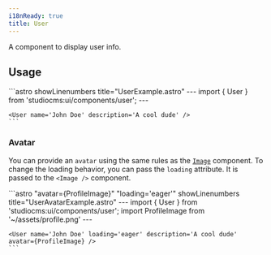 ```yaml
---
i18nReady: true
title: User
---
```



A component to display user info.

## Usage

<Tabs>
  <TabItem label="Preview">
    <PreviewCard>
      <User name="John Doe" description="A cool dude" />
    </PreviewCard>
  </TabItem>
  <TabItem label="Code">
    ```astro showLinenumbers title="UserExample.astro"
    ---
    import { User } from 'studiocms:ui/components/user';
    ---

    <User name='John Doe' description='A cool dude' />
    ```
  </TabItem>
</Tabs>

### Avatar

You can provide an `avatar` using the same rules as the [`Image`](https://docs.astro.build/en/guides/images/#src-required) component.
To change the loading behavior, you can pass the `loading` attribute. It is passed to the `<Image />` component.

<Tabs>
  <TabItem label="Preview">
    <PreviewCard>
      <User name="John Doe" loading='eager' description="A cool dude" avatar={Avatar} />
    </PreviewCard>
  </TabItem>
  <TabItem label="Code">
    ```astro "avatar={ProfileImage}" "loading='eager'" showLinenumbers title="UserAvatarExample.astro"
    ---
    import { User } from 'studiocms:ui/components/user';
    import ProfileImage from '~/assets/profile.png'
    ---

    <User name='John Doe' loading='eager' description='A cool dude' avatar={ProfileImage} />
    ```
  </TabItem>
</Tabs>
